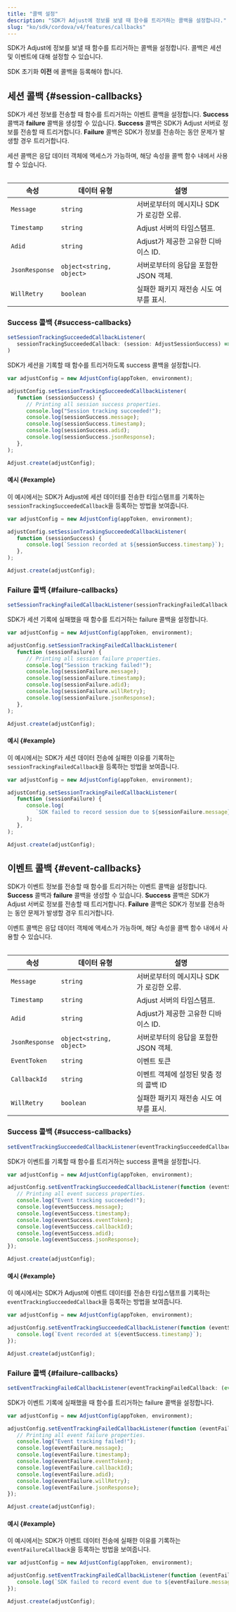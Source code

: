 ```yaml
---
title: "콜백 설정"
description: "SDK가 Adjust에 정보를 보낼 때 함수를 트리거하는 콜백을 설정합니다."
slug: "ko/sdk/cordova/v4/features/callbacks"
---
```


SDK가 Adjust에 정보를 보낼 때 함수를 트리거하는 콜백을 설정합니다. 콜백은 세션 및 이벤트에 대해 설정할 수 있습니다.

<Callout type="important">

SDK 초기화 **이전** 에 콜백을 등록해야 합니다.

</Callout>

## 세션 콜백 {#session-callbacks}

SDK가 세션 정보를 전송할 때 함수를 트리거하는 이벤트 콜백을 설정합니다. **Success** 콜백과 **failure** 콜백을 생성할 수 있습니다. **Success** 콜백은 SDK가 Adjust 서버로 정보를 전송할 때 트리거합니다. **Failure** 콜백은 SDK가 정보를 전송하는 동안 문제가 발생할 경우 트리거합니다.

세션 콜백은 응답 데이터 객체에 액세스가 가능하며, 해당 속성을 콜백 함수 내에서 사용할 수 있습니다.

<Table autoWidth="1,2,3">

| 속성           | 데이터 유형              | 설명                                     |
| -------------- | ------------------------ | ---------------------------------------- |
| `Message`      | `string`                 | 서버로부터의 메시지나 SDK가 로깅한 오류. |
| `Timestamp`    | `string`                 | Adjust 서버의 타임스탬프.                |
| `Adid`         | `string`                 | Adjust가 제공한 고유한 디바이스 ID.      |
| `JsonResponse` | `object<string, object>` | 서버로부터의 응답을 포함한 JSON 객체.    |
| `WillRetry`    | `boolean`                | 실패한 패키지 재전송 시도 여부를 표시.   |

</Table>

### Success 콜백 {#success-callbacks}

<CodeBlock title="메서드 서명">

```js
setSessionTrackingSucceededCallbackListener(
   sessionTrackingSucceededCallback: (session: AdjustSessionSuccess) => void
)
```

</CodeBlock>

SDK가 세션을 기록할 때 함수를 트리거하도록 success 콜백을 설정합니다.

```js
var adjustConfig = new AdjustConfig(appToken, environment);

adjustConfig.setSessionTrackingSucceededCallbackListener(
   function (sessionSuccess) {
      // Printing all session success properties.
      console.log("Session tracking succeeded!");
      console.log(sessionSuccess.message);
      console.log(sessionSuccess.timestamp);
      console.log(sessionSuccess.adid);
      console.log(sessionSuccess.jsonResponse);
   },
);

Adjust.create(adjustConfig);
```

#### 예시 {#example}

이 예시에서는 SDK가 Adjust에 세션 데이터를 전송한 타임스탬프를 기록하는 `sessionTrackingSucceededCallback`을 등록하는 방법을 보여줍니다.

```js
var adjustConfig = new AdjustConfig(appToken, environment);

adjustConfig.setSessionTrackingSucceededCallbackListener(
   function (sessionSuccess) {
      console.log(`Session recorded at ${sessionSuccess.timestamp}`);
   },
);

Adjust.create(adjustConfig);
```

### Failure 콜백 {#failure-callbacks}

<CodeBlock title="메서드 서명">

```js
setSessionTrackingFailedCallbackListener(sessionTrackingFailedCallback: (session: AdjustSessionFailure) => void)
```

</CodeBlock>

SDK가 세션 기록에 실패했을 때 함수를 트리거하는 failure 콜백을 설정합니다.

```js
var adjustConfig = new AdjustConfig(appToken, environment);

adjustConfig.setSessionTrackingFailedCallbackListener(
   function (sessionFailure) {
      // Printing all session failure properties.
      console.log("Session tracking failed!");
      console.log(sessionFailure.message);
      console.log(sessionFailure.timestamp);
      console.log(sessionFailure.adid);
      console.log(sessionFailure.willRetry);
      console.log(sessionFailure.jsonResponse);
   },
);

Adjust.create(adjustConfig);
```

#### 예시 {#example}

이 예시에서는 SDK가 세션 데이터 전송에 실패한 이유를 기록하는 `sessionTrackingFailedCallback`을 등록하는 방법을 보여줍니다.

```js
var adjustConfig = new AdjustConfig(appToken, environment);

adjustConfig.setSessionTrackingFailedCallbackListener(
   function (sessionFailure) {
      console.log(
         `SDK failed to record session due to ${sessionFailure.message}`,
      );
   },
);

Adjust.create(adjustConfig);
```

## 이벤트 콜백 {#event-callbacks}

SDK가 이벤트 정보를 전송할 때 함수를 트리거하는 이벤트 콜백을 설정합니다. **Success** 콜백과 **failure** 콜백을 생성할 수 있습니다. **Success** 콜백은 SDK가 Adjust 서버로 정보를 전송할 때 트리거합니다. **Failure** 콜백은 SDK가 정보를 전송하는 동안 문제가 발생할 경우 트리거합니다.

이벤트 콜백은 응답 데이터 객체에 액세스가 가능하며, 해당 속성을 콜백 함수 내에서 사용할 수 있습니다.

<Table autoWidth="1,2,3">

| 속성           | 데이터 유형              | 설명                                     |
| -------------- | ------------------------ | ---------------------------------------- |
| `Message`      | `string`                 | 서버로부터의 메시지나 SDK가 로깅한 오류. |
| `Timestamp`    | `string`                 | Adjust 서버의 타임스탬프.                |
| `Adid`         | `string`                 | Adjust가 제공한 고유한 디바이스 ID.      |
| `JsonResponse` | `object<string, object>` | 서버로부터의 응답을 포함한 JSON 객체.    |
| `EventToken`   | `string`                 | 이벤트 토큰                              |
| `CallbackId`   | `string`                 | 이벤트 객체에 설정된 맞춤 정의 콜백 ID   |
| `WillRetry`    | `boolean`                | 실패한 패키지 재전송 시도 여부를 표시.   |

</Table>

### Success 콜백 {#success-callbacks}

<CodeBlock title="메서드 서명">

```js
setEventTrackingSucceededCallbackListener(eventTrackingSucceededCallback: (event: AdjustEventSuccess) => void)
```

</CodeBlock>

SDK가 이벤트를 기록할 때 함수를 트리거하는 success 콜백을 설정합니다.

```js
var adjustConfig = new AdjustConfig(appToken, environment);

adjustConfig.setEventTrackingSucceededCallbackListener(function (eventSuccess) {
   // Printing all event success properties.
   console.log("Event tracking succeeded!");
   console.log(eventSuccess.message);
   console.log(eventSuccess.timestamp);
   console.log(eventSuccess.eventToken);
   console.log(eventSuccess.callbackId);
   console.log(eventSuccess.adid);
   console.log(eventSuccess.jsonResponse);
});

Adjust.create(adjustConfig);
```

#### 예시 {#example}

이 예시에서는 SDK가 Adjust에 이벤트 데이터를 전송한 타임스탬프를 기록하는 `eventTrackingSucceededCallback`을 등록하는 방법을 보여줍니다.

```js
var adjustConfig = new AdjustConfig(appToken, environment);

adjustConfig.setEventTrackingSucceededCallbackListener(function (eventSuccess) {
   console.log(`Event recorded at ${eventSuccess.timestamp}`);
});

Adjust.create(adjustConfig);
```

### Failure 콜백 {#failure-callbacks}

<CodeBlock title="메서드 서명">

```js
setEventTrackingFailedCallbackListener(eventTrackingFailedCallback: (event: AdjustEventFailure) => void)
```

</CodeBlock>

SDK가 이벤트 기록에 실패했을 때 함수를 트리거하는 failure 콜백을 설정합니다.

```js
var adjustConfig = new AdjustConfig(appToken, environment);

adjustConfig.setEventTrackingFailedCallbackListener(function (eventFailure) {
   // Printing all event failure properties.
   console.log("Event tracking failed!");
   console.log(eventFailure.message);
   console.log(eventFailure.timestamp);
   console.log(eventFailure.eventToken);
   console.log(eventFailure.callbackId);
   console.log(eventFailure.adid);
   console.log(eventFailure.willRetry);
   console.log(eventFailure.jsonResponse);
});

Adjust.create(adjustConfig);
```

#### 예시 {#example}

이 예시에서는 SDK가 이벤트 데이터 전송에 실패한 이유를 기록하는 `eventFailureCallback`을 등록하는 방법을 보여줍니다.

```js
var adjustConfig = new AdjustConfig(appToken, environment);

adjustConfig.setEventTrackingFailedCallbackListener(function (eventFailure) {
   console.log(`SDK failed to record event due to ${eventFailure.message}`);
});

Adjust.create(adjustConfig);
```
